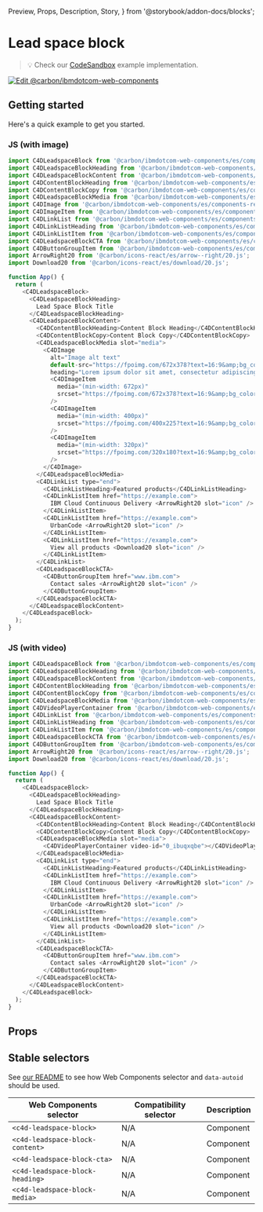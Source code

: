  Preview,
  Props,
  Description,
  Story,
} from '@storybook/addon-docs/blocks';

# Lead space block

> 💡 Check our
> [CodeSandbox](https://stackblitz.com/github/carbon-design-system/carbon-for-ibm-dotcom/tree/main/packages/web-components/examples/codesandbox/components-react/leadspace-block)
> example implementation.

[![Edit @carbon/ibmdotcom-web-components](https://developer.stackblitz.com/img/open_in_stackblitz.svg)](https://stackblitz.com/github/carbon-design-system/carbon-for-ibm-dotcom/tree/main/packages/web-components/examples/codesandbox/components-react/leadspace-block)

## Getting started

Here's a quick example to get you started.

### JS (with image)

```javascript
import C4DLeadspaceBlock from '@carbon/ibmdotcom-web-components/es/components-react/leadspace-block/leadspace-block.js';
import C4DLeadspaceBlockHeading from '@carbon/ibmdotcom-web-components/es/components-react/leadspace-block/leadspace-block-heading.js';
import C4DLeadspaceBlockContent from '@carbon/ibmdotcom-web-components/es/components-react/leadspace-block/leadspace-block-content.js';
import C4DContentBlockHeading from '@carbon/ibmdotcom-web-components/es/components-react/content-block/content-block-heading.js';
import C4DContentBlockCopy from '@carbon/ibmdotcom-web-components/es/components-react/content-block/content-block-copy.js';
import C4DLeadspaceBlockMedia from '@carbon/ibmdotcom-web-components/es/components-react/leadspace-block/leadspace-block-media.js';
import C4DImage from '@carbon/ibmdotcom-web-components/es/components-react/image/image.js';
import C4DImageItem from '@carbon/ibmdotcom-web-components/es/components-react/image/image-item.js';
import C4DLinkList from '@carbon/ibmdotcom-web-components/es/components-react/link-list/link-list.js';
import C4DLinkListHeading from '@carbon/ibmdotcom-web-components/es/components-react/link-list/link-list-heading.js';
import C4DLinkListItem from '@carbon/ibmdotcom-web-components/es/components-react/link-list/link-list-item.js';
import C4DLeadspaceBlockCTA from '@carbon/ibmdotcom-web-components/es/components-react/leadspace-block/leadspace-block-cta.js';
import C4DButtonGroupItem from '@carbon/ibmdotcom-web-components/es/components-react/button-group/button-group-item.js';
import ArrowRight20 from '@carbon/icons-react/es/arrow--right/20.js';
import Download20 from '@carbon/icons-react/es/download/20.js';

function App() {
  return (
    <C4DLeadspaceBlock>
      <C4DLeadspaceBlockHeading>
        Lead Space Block Title
      </C4DLeadspaceBlockHeading>
      <C4DLeadspaceBlockContent>
        <C4DContentBlockHeading>Content Block Heading</C4DContentBlockHeading>
        <C4DContentBlockCopy>Content Block Copy</C4DContentBlockCopy>
        <C4DLeadspaceBlockMedia slot="media">
          <C4DImage
            alt="Image alt text"
            default-src="https://fpoimg.com/672x378?text=16:9&amp;bg_color=ee5396&amp;text_color=161616"
            heading="Lorem ipsum dolor sit amet, consectetur adipiscing elit.">
            <C4DImageItem
              media="(min-width: 672px)"
              srcset="https://fpoimg.com/672x378?text=16:9&amp;bg_color=ee5396&amp;text_color=161616"
            />
            <C4DImageItem
              media="(min-width: 400px)"
              srcset="https://fpoimg.com/400x225?text=16:9&amp;bg_color=ee5396&amp;text_color=161616"
            />
            <C4DImageItem
              media="(min-width: 320px)"
              srcset="https://fpoimg.com/320x180?text=16:9&amp;bg_color=ee5396&amp;text_color=161616"
            />
          </C4DImage>
        </C4DLeadspaceBlockMedia>
        <C4DLinkList type="end">
          <C4DLinkListHeading>Featured products</C4DLinkListHeading>
          <C4DLinkListItem href="https://example.com">
            IBM Cloud Continuous Delivery <ArrowRight20 slot="icon" />
          </C4DLinkListItem>
          <C4DLinkListItem href="https://example.com">
            UrbanCode <ArrowRight20 slot="icon" />
          </C4DLinkListItem>
          <C4DLinkListItem href="https://example.com">
            View all products <Download20 slot="icon" />
          </C4DLinkListItem>
        </C4DLinkList>
        <C4DLeadspaceBlockCTA>
          <C4DButtonGroupItem href="www.ibm.com">
            Contact sales <ArrowRight20 slot="icon" />
          </C4DButtonGroupItem>
        </C4DLeadspaceBlockCTA>
      </C4DLeadspaceBlockContent>
    </C4DLeadspaceBlock>
  );
}
```

### JS (with video)

```javascript
import C4DLeadspaceBlock from '@carbon/ibmdotcom-web-components/es/components-react/leadspace-block/leadspace-block.js';
import C4DLeadspaceBlockHeading from '@carbon/ibmdotcom-web-components/es/components-react/leadspace-block/leadspace-block-heading.js';
import C4DLeadspaceBlockContent from '@carbon/ibmdotcom-web-components/es/components-react/leadspace-block/leadspace-block-content.js';
import C4DContentBlockHeading from '@carbon/ibmdotcom-web-components/es/components-react/content-block/content-block-heading.js';
import C4DContentBlockCopy from '@carbon/ibmdotcom-web-components/es/components-react/content-block/content-block-copy.js';
import C4DLeadspaceBlockMedia from '@carbon/ibmdotcom-web-components/es/components-react/leadspace-block/leadspace-block-media.js';
import C4DVideoPlayerContainer from '@carbon/ibmdotcom-web-components/es/components-react/video-player/video-player-container';
import C4DLinkList from '@carbon/ibmdotcom-web-components/es/components-react/link-list/link-list.js';
import C4DLinkListHeading from '@carbon/ibmdotcom-web-components/es/components-react/link-list/link-list-heading.js';
import C4DLinkListItem from '@carbon/ibmdotcom-web-components/es/components-react/link-list/link-list-item.js';
import C4DLeadspaceBlockCTA from '@carbon/ibmdotcom-web-components/es/components-react/leadspace-block/leadspace-block-cta.js';
import C4DButtonGroupItem from '@carbon/ibmdotcom-web-components/es/components-react/button-group/button-group-item.js';
import ArrowRight20 from '@carbon/icons-react/es/arrow--right/20.js';
import Download20 from '@carbon/icons-react/es/download/20.js';

function App() {
  return (
    <C4DLeadspaceBlock>
      <C4DLeadspaceBlockHeading>
        Lead Space Block Title
      </C4DLeadspaceBlockHeading>
      <C4DLeadspaceBlockContent>
        <C4DContentBlockHeading>Content Block Heading</C4DContentBlockHeading>
        <C4DContentBlockCopy>Content Block Copy</C4DContentBlockCopy>
        <C4DLeadspaceBlockMedia slot="media">
          <C4DVideoPlayerContainer video-id="0_ibuqxqbe"></C4DVideoPlayerContainer>
        </C4DLeadspaceBlockMedia>
        <C4DLinkList type="end">
          <C4DLinkListHeading>Featured products</C4DLinkListHeading>
          <C4DLinkListItem href="https://example.com">
            IBM Cloud Continuous Delivery <ArrowRight20 slot="icon" />
          </C4DLinkListItem>
          <C4DLinkListItem href="https://example.com">
            UrbanCode <ArrowRight20 slot="icon" />
          </C4DLinkListItem>
          <C4DLinkListItem href="https://example.com">
            View all products <Download20 slot="icon" />
          </C4DLinkListItem>
        </C4DLinkList>
        <C4DLeadspaceBlockCTA>
          <C4DButtonGroupItem href="www.ibm.com">
            Contact sales <ArrowRight20 slot="icon" />
          </C4DButtonGroupItem>
        </C4DLeadspaceBlockCTA>
      </C4DLeadspaceBlockContent>
    </C4DLeadspaceBlock>
  );
}
```

## Props

<Props of={PropTypesRef} />

## Stable selectors

See
[our README](https://github.com/carbon-design-system/carbon-for-ibm-dotcom/tree/main/packages/web-components#stable-selectors-for-analytics-and-integratione2e-testing-in-web-components)
to see how Web Components selector and `data-autoid` should be used.

| Web Components selector         | Compatibility selector | Description |
| ------------------------------- | ---------------------- | ----------- |
| `<c4d-leadspace-block>`         | N/A                    | Component   |
| `<c4d-leadspace-block-content>` | N/A                    | Component   |
| `<c4d-leadspace-block-cta>`     | N/A                    | Component   |
| `<c4d-leadspace-block-heading>` | N/A                    | Component   |
| `<c4d-leadspace-block-media>`   | N/A                    | Component   |

<Description markdown={contributing} />
